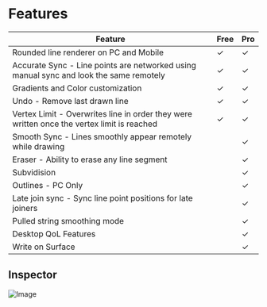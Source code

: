 # Features

| Feature                                                                                    | Free | Pro |
| ------------------------------------------------------------------------------------------ | ---- | --- |
| Rounded line renderer on PC and Mobile                                                     | ✓    | ✓   |
| Accurate Sync - Line points are networked using manual sync and look the same remotely     | ✓    | ✓   |
| Gradients and Color customization                                                          | ✓    | ✓   |
| Undo - Remove last drawn line                                                              | ✓    | ✓   |
| Vertex Limit - Overwrites line in order they were written once the vertex limit is reached | ✓    | ✓   |
| Smooth Sync - Lines smoothly appear remotely while drawing                                 |      | ✓   |
| Eraser - Ability to erase any line segment                                                 |      | ✓   |
| Subvidision                                                                                |      | ✓   |
| Outlines - PC Only                                                                         |      | ✓   |
| Late join sync - Sync line point positions for late joiners                                |      | ✓   |
| Pulled string smoothing mode                                                               |      | ✓   |
| Desktop QoL Features                                                                       |      | ✓   |
| Write on Surface                                                                           |      | ✓   |

## Inspector

![Image](/inspector-pro.avif)

